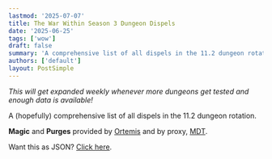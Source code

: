 ```yaml
---
lastmod: '2025-07-07'
title: The War Within Season 3 Dungeon Dispels
date: '2025-06-25'
tags: ['wow']
draft: false
summary: 'A comprehensive list of all dispels in the 11.2 dungeon rotation'
authors: ['default']
layout: PostSimple
---
```


_This will get expanded weekly whenever more dungeons get tested and enough data is available!_

A (hopefully) comprehensive list of all dispels in the 11.2 dungeon rotation.

**Magic** and **Purges** provided by [Ortemis](https://jadefireteachings.com/) and by proxy, [MDT](https://www.curseforge.com/wow/addons/mythic-dungeon-tools).

Want this as JSON? [Click here](https://github.com/ljosberinn/gerritalex.de/blob/master/prebuild/tww-s3-auras.json).


<Auras wowheadBranch="ptr-2" data={data} />
